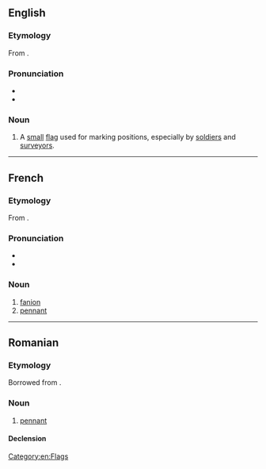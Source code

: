 ==English==

===Etymology===
From {{bor|en|fr|-}}.

===Pronunciation===
* {{IPA|en|/ˈfænjən/}}
* {{rhymes|en|ænjən|s=2}}

===Noun===
{{en-noun}}

# A [[small]] [[flag]] used for marking positions, especially by [[soldier]]s and [[surveyor]]s.

[[Category:en:Flags]]

----

==French==

===Etymology===
From {{inh|fr|frm|feinion}}.

===Pronunciation===
* {{fr-IPA}}
* {{audio|fr|LL-Q150 (fra)-Lepticed7-porte-fanion.wav|Audio}}

===Noun===
{{fr-noun|m}}

# [[fanion#English|fanion]]
# [[pennant]]

----

==Romanian==

===Etymology===
Borrowed from {{bor|ro|fr|fanion}}.

===Noun===
{{ro-noun|n|fanioane}}

# [[pennant]]

====Declension====
{{ro-noun-n|pl=fanioane}}